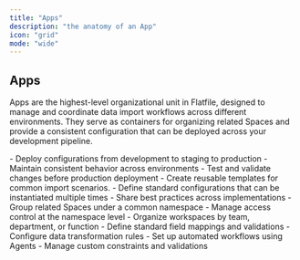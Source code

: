 ```yaml
---
title: "Apps"
description: "the anatomy of an App"
icon: "grid"
mode: "wide"
---
```


## Apps

Apps are the highest-level organizational unit in Flatfile, designed to manage and coordinate data import workflows across different environments. They serve as containers for organizing related Spaces and provide a consistent configuration that can be deployed across your development pipeline.

<Steps>
  <Step title="Development Pipeline Support" icon="check">
    - Deploy configurations from development to staging to production
    - Maintain consistent behavior across environments
    - Test and validate changes before production deployment
  </Step>
  <Step title="Template System" icon="check">
    - Create reusable templates for common import scenarios.
    - Define standard configurations that can be instantiated multiple times
    - Share best practices across implementations
  </Step>
  <Step title="Namespace Organization" icon="check">
    - Group related Spaces under a common namespace
    - Manage access control at the namespace level
    - Organize workspaces by team, department, or function
  </Step>
  <Step title="Configuration Management" icon="check">
    - Define standard field mappings and validations
    - Configure data transformation rules
    - Set up automated workflows using Agents
    - Manage custom constraints and validations
  </Step>
</Steps>